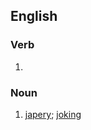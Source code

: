==English==

===Verb===
{{head|en|verb form}}

# {{present participle of|en|jape|nocat=1}}

===Noun===
{{en-noun}}

# [[japery]]; [[joking]]